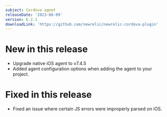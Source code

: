 ```yaml
---
subject: Cordova agnet
releaseDate: '2023-06-09'
version: 6.2.1
downloadLink: 'https://github.com/newrelic/newrelic-cordova-plugin'
---
```


# New in this release
* Upgrade native iOS agent to v7.4.5
* Added agent configuration options when adding the agent to your project.

# Fixed in this release
* Fixed an issue where certain JS errors were improperly parsed on iOS.